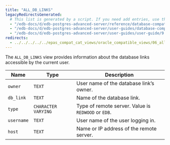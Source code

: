 ```yaml
---
title: "ALL_DB_LINKS"
legacyRedirectsGenerated:
  # This list is generated by a script. If you need add entries, use the `legacyRedirects` key.
  - "/edb-docs/d/edb-postgres-advanced-server/reference/database-compatibility-for-oracle-developers-reference-guide/9.6/Database_Compatibility_for_Oracle_Developers_Reference_Guide.1.110.html"
  - "/edb-docs/d/edb-postgres-advanced-server/user-guides/database-compatibility-for-oracle-developers-guide/9.5/Database_Compatibility_for_Oracle_Developers_Guide.1.228.html"
  - "/edb-docs/d/edb-postgres-advanced-server/user-guides/user-guide/9.5/EDB_Postgres_Enterprise_Guide.1.174.html"
redirects:
  - ../../../../../epas_compat_cat_views/oracle_compatible_views/06_all_db_links #generated for docs/epas/reorg-role-use-case-mode
---
```


<div id="all_db_links" class="registered_link"></div>

The `ALL_DB_LINKS` view provides information about the database links accessible by the current user.

| Name       | Type                | Description                                                     |
| ---------- | ------------------- | --------------------------------------------------------------- |
| `owner`    | `TEXT`              | User name of the database link’s owner.                         |
| `db_link`  | `TEXT`              | Name of the database link.                                      |
| `type`     | `CHARACTER VARYING` | Type of remote server. Value is `REDWOOD` or `EDB`.             |
| `username` | `TEXT`              | User name of the user logging in.                               |
| `host`     | `TEXT`              | Name or IP address of the remote server.                        |
